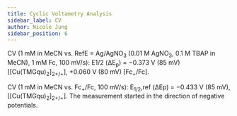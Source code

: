 ```yaml
---
title: Cyclic Voltametry Analysis
sidebar_label: CV
author: Nicole Jung
sidebar_position: 6
---
```



CV (1 mM in MeCN vs. RefE = Ag/AgNO<sub>3</sub> (0.01 M AgNO<sub>3</sub>, 0.1 M TBAP in MeCN), 1 mM Fc, 100 mV/s): E1/2 (ΔE<sub>p</sub>) = −0.373 V (85 mV) [[Cu(TMGqu)<sub>2</sub>]<sub>2+/+</sub>], +0.060 V (80 mV) [Fc<sub>+</sub>/Fc]. 

CV (1 mM in MeCN vs. Fc<sub>+</sub>/Fc, 100 mV/s): E<sub>1/2</sub>,ref (ΔEp) = −0.433 V (85 mV), [[Cu(TMGqu)<sub>2</sub>]<sub>2+/+</sub>]. The measurement started in the direction of negative potentials.
